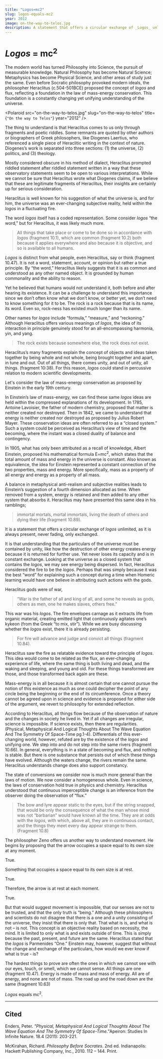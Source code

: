 ```yaml
---
title: "Logos=mc2"
slug: logos-equals-mc2
year: 2012
image: on-the-way-to-telos.jpg
description: A statement that offers a circular exchange of _Logos_ unlimited, as it is always present, never fading, only exchanged.
---
```



# _Logos_ = mc<sup>2</sup>

The modern world has turned Philosophy into Science, the pursuit of measurable knowledge. Natural Philosophy has become Natural Science; Metaphysics has become Physical Science, and other areas of study just the same. Even before Socratic philosophy provoked modern ideals, the philosopher Heraclitus (c.504-501BCE) proposed the concept of _logos_ and flux, reflecting a foundation in the law of mass-energy conservation. This foundation is a  constantly changing yet unifying understanding of the universe.

<Polaroid
  src="on-the-way-to-telos.jpg"
  slug="on-the-way-to-telos"
  title={`"On the way to Telos"`}
  year="2012" />

The thing to understand is that Heraclitus comes to us only through fragments and poetic riddles. Some remnants are quoted by other authors or biographers of Greek philosophers, like Diogenes Laertius, who referenced a single piece of Heraclitic writing in the context of nature. Diogenes’s work is separated into three sections: (1) the universe, (2) politics, and (3) theology.

Mostly considered obscure in his method of dialect, Heraclitus prompted riddled statement after riddled statement written in a way that these observatory statements seem to be open to various interpretations. While we cannot be sure that Heraclitus wrote what Diogenes claims, if we believe that these are legitimate fragments of Heraclitus, their insights are certainly up for serious consideration.

Heraclitus is well known for his suggestion of what the universe is, and for him, the universe was an ever-changing subjective reality, held within the _logos_ in a fluctuating fire.

The word _logos_ itself has a coded representation. Some consider _logos_ “the word,” but for Heraclitus, it was likely much more.

> All things that take place or come to be done so in accordance with _logos_ (fragment 10.1), which are common (fragment 10.2) both because it applies everywhere and also because it is objective, and so is available to all humans.

_Logos_ is distinct from what people, even Heraclitus, say or think (fragment 10.47). It is not a word, statement, account, or opinion but rather a true principle. By “the word,” Heraclitus likely suggests that it is as common and understood as any other named object. It is grounded by human commonality and the ability to reason.

Yet he believed that humans would not understand it, both before and after hearing its existence. It can be a challenge to understand this importance since we don’t often know what we don’t know, or better yet, we don’t need to know something for it to be. The rock is a rock because that is its name, its word. Even so, rock-ness has existed much longer than its name.

Other names for _logos_ include “formula,” “measure,” and “reckoning.” Although Heraclitus offers various meanings of _logos_, the idea of its interaction in principle genuinely stood for an all-encompassing harmonia, yin, and yang.

> The rock exists because somewhere else, the rock does not exist.

Heraclitus’s many fragments explain the concept of objects and ideas taken together by being whole and not whole, being brought together and apart, in tune and out. Out of all things, there comes unity, and out of unity, all things. (fragment 10:38). For this reason, _logos_ could stand in percussive relation to modern scientific developments.

Let's consider the law of mass-energy conservation as proposed by Einstein in the early 19th century.

In Einstein’s law of mass-energy, we can find these same _logos_ ideas are held within the compressed explanations of its development. In 1785, Antoine Lavoisier, the father of modern chemistry, proposed that matter is neither created nor destroyed. Then in 1842, we came to understand that energy is neither created nor destroyed as proposed by Julius Robert Mayer. These conservation ideas are often referred to as a “closed system.” Such a system could be perceived as Heraclitus’s view of time and the becoming, where the instant was a closed duality of balance and contingency.

In 1905, what has only been attributed as a recall of knowledge, Albert Einstein, proposed his mathematical formula E=mc<sup>2</sup>, which states that the total amount of mass and energy in the universe is constant. Also known as equivalence, the idea for Einstein represented a constant connection of the two properties, mass and energy. More specifically, mass as a property of all energy and energy as a property of all mass.

A balance in metaphysical anti-realism and subjective realities leads to Einstein’s suggestion of a fourth dimension allocated as time. When removed from a system, energy is retained and then added to any other system that absorbs it. Heraclitus may have presented this same idea in his ramblings;

> immortal mortals, mortal immortals, living the death of others and dying their life (fragment 10.89).

It is a statement that offers a circular exchange of _logos_ unlimited, as it is always present, never fading, only exchanged.

It is that understanding that the particulars of the universe must be contained by unity, like how the destruction of other energy creates energy because it is returned for further use. Yet never loses its capacity and is in constant exchange. Looking at the universe as a closed system that contains the _logos_, we may see energy being dispersed. In fact, Heraclitus considered the fire to be the _logos_. Perhaps that was simply because it was the best “word” for explaining such a concept during a time when Homeric learning would have one believe in attributing such actions with the gods.

Heraclitus gods were of war,

> “War is the father of all and king of all, and some he reveals as gods, others as men, one he makes slaves, others free.”

This war was his _logos_. The fire envelopes carnage as it extracts life from organic material, creating emitted light that continuously agitates one’s kykeon (from the Greek “to mix, stir”). While we are busy discussing whether the _logos_ exist, there it is already persisting.

> For fire will advance and judge and convict all things (fragment 10.84).

Heraclitus saw the fire as relatable evidence toward the principle of _logos_. This idea would come to be related as the flux, an ever-changing experience of life, where the same thing is both living and dead, and the waking and sleeping, and young and old. For these things transformed are those, and those transformed back again are these.

Mass-energy is in all because it is almost certain that one cannot pursue the notion of this existence as much as one could decipher the point of any circle being the beginning or the end of its circumference. Once a theory cannot be agreed upon in science and evidence is proposed for either side of the argument, we revert to philosophy for extended reflection.

According to Heraclitus, all things flow because of the observation of nature and the changes in society he lived in. Yet if all changes are irregular, science is impossible. If science exists, then there are regularities. (Physical, Metaphysical And Logical Thoughts About The Wave Equation And The Symmetry Of Space-Time pg.1-4). Differentials of this ever-changing world, however, refuted are by the existence of the _logos_ and unifying one. We step into and do not step into the same rivers (fragment 10.66). In general, everything is in a state of becoming and flux, and nothing is stable. But there is one substance that persists out of which these things have evolved. Although the waters change, the rivers remain the same. Heraclitus understands change does also support constancy.

The state of conversions we consider now is much more general than the laws of motion. We now consider a homogeneous whole. Even in science, the laws of conservation hold true in physics and chemistry. Heraclitus understood that continuous imperceptible change is an inference from the observer doing the observation of “flux.”

> The bow and lyre appear static to the eyes, but if the string snapped, that would be only the consequence of what the man whose mind was not “barbarian” would have known all the time. They are at odds with the _logos_, with which, above all, they are in continuous contact, and the things they meet every day appear strange to them. (Fragment 10.8)

The philosopher Zeno offers us another way to understand movement. He begins by proposing that the arrow occupies a space equal to its own size at any moment.

True.
<br/>

Something that occupies a space equal to its own size is at rest.

True.
<br/>

Therefore, the arrow is at rest at each moment.

True.
<br/>


But that would suggest movement is impossible, that our senses are not to be trusted, and that the only truth is “being.” Although these philosophers and scientists do not disagree that there is a one and a unity consisting of the universe, they insist that there is only that. That what is is, and what is not – is not. This concept is an objective reality based on necessity, the mind. It is limited to only what is and exists outside of time. This is simply because the past, present, and future are the same. Heraclitus stated that the _logos_ is Parmenides “One.” Einstein may, however, suggest that without the change and exchange of the particulars, how would we ever know if what is true - is?

The hardest things to prove are often the ones in which we cannot see with our eyes, touch, or smell, which we cannot sense. All things are one (fragment 10.47). Energy is made of mass and mass of energy. All are of energy, and none are not of mass. The road up and the road down are the same (fragment 10.63)

_Logos_ equals mc<sup>2</sup>.

* * *

## **Cited**

Enders, Peter. <cite>"Physical, Metaphysical And Logical Thoughts About The Wave Equation And The Symmetry Of Space-Time."</cite>Apeiron: Studies In Infinite Nature. 18.4 (2011): 203-221.

McKirahan, Richard. <cite>Philosophy Before Socrates</cite>. 2nd ed. Indianapolis: Hackett Publishing Company, Inc., 2010\. 112 – 144\. Print.
